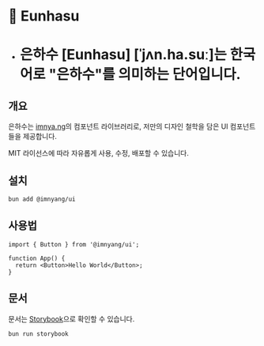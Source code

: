 # 🌌 Eunhasu

- # 은하수 [Eunhasu] [ˈjʌn.ha.suː]는 한국어로 "은하수"를 의미하는 단어입니다.

## 개요

은하수는 [imnya.ng](https://imnya.ng)의 컴포넌트 라이브러리로, 저만의 디자인 철학을 담은 UI 컴포넌트들을 제공합니다.

MIT 라이선스에 따라 자유롭게 사용, 수정, 배포할 수 있습니다.

## 설치

```bash
bun add @imnyang/ui
```

## 사용법

```tsx
import { Button } from '@imnyang/ui';

function App() {
  return <Button>Hello World</Button>;
}
```

## 문서
문서는 [Storybook](https://storybook.js.org/)으로 확인할 수 있습니다.

```bash
bun run storybook
```